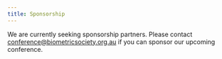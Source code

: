 ```yaml
---
title: Sponsorship
---
```


We are currently seeking sponsorship partners. Please contact <conference@biometricsociety.org.au> if you can sponsor our upcoming conference.
